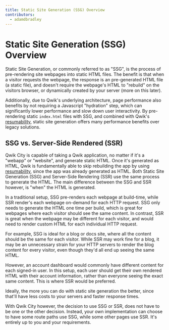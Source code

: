 ```yaml
---
title: Static Site Generation (SSG) Overview
contributors:
  - adamdbradley
---
```


# Static Site Generation (SSG) Overview

Static Site Generation, or commonly referred to as "SSG", is the process of pre-rendering site webpages into static HTML files. The benefit is that when a visitor requests the webpage, the response is an pre-generated HTML file (a static file), and doesn't require the webpage's HTML to "rebuild" on the visitors browser, or dynamically created by your server (more on this later).

Additionally, due to Qwik's underlying architecture, page performance also benefits by not requiring a Javascript "hydration" step, which can significantly lower performance and slow down user interactivity. By pre-rendering static `index.html` files with SSG, and combined with Qwik's [resumability](../../../docs/concepts/resumable/index.mdx), static site generation offers many performance benefits over legacy solutions.

## SSG vs. Server-Side Rendered (SSR)

Qwik City is capable of taking a Qwik application, no matter if it's a "webapp" or "website", and generate static HTML. Once it's generated as HTML, Qwik is fundamentally able to skip rebuilding the app by using [resumability](../../../docs/concepts/resumable/index.mdx), since the app was already generated as HTML. Both Static Site Generation (SSG) and Server-Side Rendering (SSR) use the same process to generate the HTML. The main difference between the SSG and SSR however, is "when" the HTML is generated.

In a traditional setup, SSG pre-renders each webpage at build-time, while SSR render's each webpage on-demand for each HTTP request. SSG only needs to generate the HTML one time per build, which is great for webpages where each visitor should see the same content. In contrast, SSR is great when the webpage may be different for each visitor, and would need to render custom HTML for each individual HTTP request.

For example, SSG is ideal for a blog or docs site, where all the content should be the same for each visitor. While SSR may work fine for a blog, it may be an unnecessary strain for your HTTP servers to render the blog content for every visitor, even though they'd all end up seeing the same HTML.

However, an account dashboard would commonly have different content for each signed-in user. In this setup, each user should get their own rendered HTML with their account information, rather than everyone seeing the exact same content. This is where SSR would be preferred.

Ideally, the more you can do with static site generation the better, since that'll have less costs to your servers and faster response times.

With Qwik City however, the decision to use SSG or SSR, does not have to be one or the other decision. Instead, your own implementation can choose to have some route paths use SSG, while some other pages use SSR. It's entirely up to you and your requirements.
